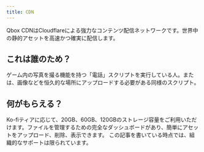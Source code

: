```yaml
---
title: CDN
---
```


Qbox CDNはCloudflareによる強力なコンテンツ配信ネットワークです。世界中の静的アセットを高速かつ確実に配信します。

## これは誰のため？

ゲーム内の写真を撮る機能を持つ「電話」スクリプトを実行している人。または、画像などを恒久的な場所にアップロードする必要がある同様のスクリプト。

## 何がもらえる？

Ko-fiティアに応じて、20GB、60GB、120GBのストレージ容量をご利用いただけます。ファイルを管理するための完全なダッシュボードがあり、簡単にアセットをアップロード、削除、表示できます。
この記事を書いている時点では、組織的なサポートは限られています。
